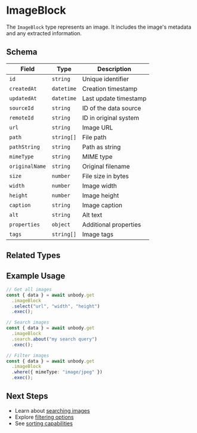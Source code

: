 
# ImageBlock

The `ImageBlock` type represents an image. It includes the image's metadata and any extracted information.

## Schema

| Field | Type | Description |
| --- | --- | --- |
| `id` | `string` | Unique identifier |
| `createdAt` | `datetime` | Creation timestamp |
| `updatedAt` | `datetime` | Last update timestamp |
| `sourceId` | `string` | ID of the data source |
| `remoteId` | `string` | ID in original system |
| `url` | `string` | Image URL |
| `path` | `string[]` | File path |
| `pathString` | `string` | Path as string |
| `mimeType` | `string` | MIME type |
| `originalName` | `string` | Original filename |
| `size` | `number` | File size in bytes |
| `width` | `number` | Image width |
| `height` | `number` | Image height |
| `caption` | `string` | Image caption |
| `alt` | `string` | Alt text |
| `properties` | `object` | Additional properties |
| `tags` | `string[]` | Image tags |

## Related Types

<PageItems>
  <PageThumbnail
    title="TextBlock"
    description="Text extracted from the image"
    link="/content-api/data-types/textblock"
  />
</PageItems>

## Example Usage

```typescript copy
// Get all images
const { data } = await unbody.get
  .imageBlock
  .select("url", "width", "height")
  .exec();

// Search images
const { data } = await unbody.get
  .imageBlock
  .search.about("my search query")
  .exec();

// Filter images
const { data } = await unbody.get
  .imageBlock
  .where({ mimeType: "image/jpeg" })
  .exec();
```

## Next Steps

- Learn about [searching images](/content-api/search)
- Explore [filtering options](/content-api/filters)
- See [sorting capabilities](/content-api/sorting)

